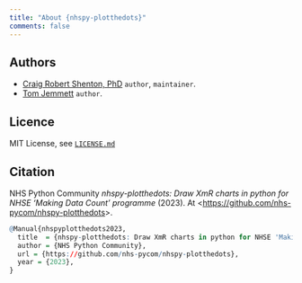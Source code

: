 ```yaml
---
title: "About {nhspy-plotthedots}"
comments: false
---
```


## Authors

- [Craig Robert Shenton, PhD](https://github.com/craig-shenton) `author`, `maintainer`.
- [Tom Jemmett](https://github.com/tomjemmett) `author`.

## Licence

MIT License, see [`LICENSE.md`](https://github.com/nhs-pycom/nhspy-plotthedots/blob/main/LICENSE)

## Citation

NHS Python Community *nhspy-plotthedots: Draw XmR charts in python for NHSE 'Making Data Count' programme* (2023). At <[https://github.com/nhs-pycom/nhspy-plotthedots](https://github.com/nhs-pycom/nhspy-plotthedots)>.

```r
@Manual{nhspyplotthedots2023,
  title  = {nhspy-plotthedots: Draw XmR charts in python for NHSE 'Making Data Count' programme},
  author = {NHS Python Community},
  url = {https://github.com/nhs-pycom/nhspy-plotthedots},
  year = {2023},
}
```


